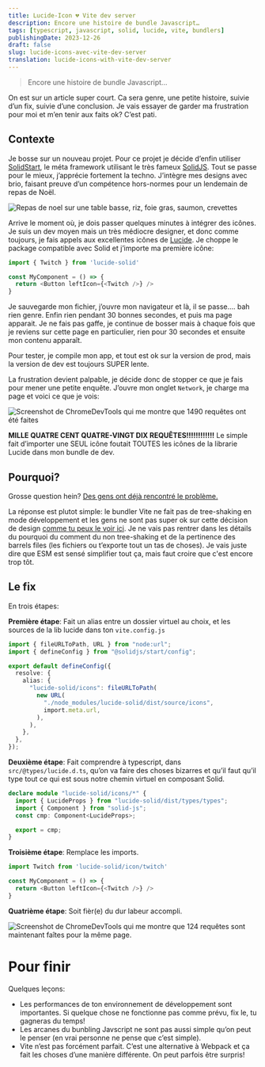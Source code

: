 ```yaml
---
title: Lucide-Icon 💔 Vite dev server
description: Encore une histoire de bundle Javascript…
tags: [typescript, javascript, solid, lucide, vite, bundlers]
publishingDate: 2023-12-26
draft: false
slug: lucide-icons-avec-vite-dev-server
translation: lucide-icons-with-vite-dev-server
---
```




> Encore une histoire de bundle Javascript…

On est sur un article super court. Ca sera genre, une petite histoire, suivie d’un fix, suivie d’une conclusion. Je vais essayer de garder ma frustration pour moi et m’en tenir aux faits ok? C’est pati.

## Contexte

Je bosse sur un nouveau projet. Pour ce projet je décide d’enfin utiliser [SolidStart](https://start.solidjs.com/getting-started/what-is-solidstart), le méta framework utilisant le très fameux [SolidJS](https://www.solidjs.com/). Tout se passe pour le mieux, j’apprécie fortement la techno. J’intègre mes designs avec brio, faisant preuve d’un compétence hors-normes pour un lendemain de repas de Noël.

<Image
  src={meal}
  alt="Repas de noel sur une table basse, riz, foie gras, saumon, crevettes"
/>

Arrive le moment où, je dois passer quelques minutes à intégrer des icônes. Je suis un dev moyen mais un très médiocre designer, et donc comme toujours, je fais appels aux excellentes icônes de [Lucide](https://lucide.dev/icons/). Je choppe le package compatible avec Solid et j’importe ma première icône:

```typescript
import { Twitch } from 'lucide-solid'

const MyComponent = () => {
  return <Button leftIcon={<Twitch />} />
}
```

Je sauvegarde mon fichier, j’ouvre mon navigateur et là, il se passe…. bah rien genre. Enfin rien pendant 30 bonnes secondes, et puis ma page apparait. Je ne fais pas gaffe, je continue de bosser mais à chaque fois que je reviens sur cette page en particulier, rien pour 30 secondes et ensuite mon contenu apparaît.

Pour tester, je compile mon app, et tout est ok sur la version de prod, mais la version de dev est toujours SUPER lente.

La frustration devient palpable, je décide donc de stopper ce que je fais pour mener une petite enquête. J’ouvre mon onglet `Network`, je charge ma page et voici ce que je vois:

<Image
  src={badResults}
  alt="Screenshot de ChromeDevTools qui me montre que 1490 requêtes ont été faites"
/>

**MILLE QUATRE CENT QUATRE-VINGT DIX REQUÊTES!!!!!!!!!!!!** Le simple fait d’importer une SEUL icône foutait TOUTES les icônes de la librarie Lucide dans mon bundle de dev.

## Pourquoi?

Grosse question hein? [Des gens ont déjà rencontré le problème.](https://github.com/solidjs/solid-start/issues/1048)

La réponse est plutot simple: le bundler Vite ne fait pas de tree-shaking en mode développement et les gens ne sont pas super ok sur cette décision de design [comme tu peux le voir ici](https://github.com/vitejs/vite/issues/8237). Je ne vais pas rentrer dans les détails du pourquoi du comment du non tree-shaking et de la pertinence des barrels files (les fichiers ou t’exporte tout un tas de choses). Je vais juste dire que ESM est sensé simplifier tout ça, mais faut croire que c'est encore trop tôt.

## Le fix

En trois étapes:

**Première étape**: Fait un alias entre un dossier virtuel au choix, et les sources de la lib lucide dans ton `vite.config.js`

```typescript
import { fileURLToPath, URL } from "node:url";
import { defineConfig } from "@solidjs/start/config";

export default defineConfig({
  resolve: {
    alias: {
      "lucide-solid/icons": fileURLToPath(
        new URL(
          "./node_modules/lucide-solid/dist/source/icons",
          import.meta.url,
        ),
      ),
    },
  },
});
```

**Deuxième étape**: Fait comprendre à typescript, dans `src/@types/lucide.d.ts`, qu’on va faire des choses bizarres et qu’il faut qu’il type tout ce qui est sous notre chemin virtuel en composant Solid.

```typescript
declare module "lucide-solid/icons/*" {
  import { LucideProps } from "lucide-solid/dist/types/types";
  import { Component } from "solid-js";
  const cmp: Component<LucideProps>;

  export = cmp;
}
```

**Troisième étape**: Remplace les imports.

```typescript
import Twitch from 'lucide-solid/icon/twitch'

const MyComponent = () => {
  return <Button leftIcon={<Twitch />} />
}
```

**Quatrième étape**: Soit fièr(e) du dur labeur accompli.

<Image
  src={goodResults}
  alt="Screenshot de ChromeDevTools qui me montre que 124 requêtes sont maintenant faîtes pour la même page."
/>

# Pour finir

Quelques leçons:

- Les performances de ton environnement de développement sont importantes. Si quelque chose ne fonctionne pas comme prévu, fix le, tu gagneras du temps!
- Les arcanes du bunbling Javscript ne sont pas aussi simple qu’on peut le penser (en vrai personne ne pense que c’est simple).
- Vite n’est pas forcément parfait. C’est une alternative à Webpack et ça fait les choses d’une manière différente. On peut parfois être surpris!
